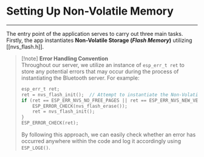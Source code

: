# Setting Up Non-Volatile Memory 
___

The entry point of the application serves to carry out three main tasks. Firstly, the app instantiates **Non-Volatile Storage (*Flash Memory*)** utilizing [[nvs_flash.h]].

> [!note] **Error Handling Convention**  
> Throughout our server, we utilize an instance of `esp_err_t ret` to store any potential errors that may occur during the process of instantiating the Bluetooth server. For example:  
> 
> ```c
> esp_err_t ret;
> ret = nvs_flash_init();  // Attempt to instantiate the Non-Volatile Storage
> if (ret == ESP_ERR_NVS_NO_FREE_PAGES || ret == ESP_ERR_NVS_NEW_VERSION_FOUND) {
>     ESP_ERROR_CHECK(nvs_flash_erase());
>     ret = nvs_flash_init();
> }
> ESP_ERROR_CHECK(ret);
> ```
> By following this approach, we can easily check whether an error has occurred anywhere within the code and log it accordingly using `ESP_LOGE()`.
